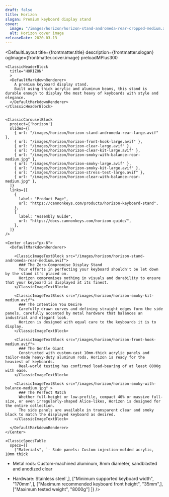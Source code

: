 ```yaml
---
draft: false
title: Horizon
slogan: Premium keyboard display stand
cover:
  image: "/images/horizon/horizon-stand-andromeda-rear-cropped-medium.avif"
  alt: Horizon cover image
releaseDate: 2020-03-13
---
```


<DefaultLayout 
  title={frontmatter.title} 
  description={frontmatter.slogan}
  ogImage={frontmatter.cover.image}
  preloadMPlus300
>

  <ClassicBlurredHeader src={frontmatter.cover.image} />

  <div class="container mx-auto">

    <ClassicHeaderBlock 
      title="HORIZON"
      >
      <DefaultMarkdownRenderer>
        A premium keyboard display stand.  
        Built using thick acrylic and aluminum beams, this stand is durable enough to display the most heavy of keyboards with style and elegance.
      </DefaultMarkdownRenderer>
    </ClassicHeaderBlock>


    <ClassicCarouselBlock 
      project={'horizon'} 
      slides={[
        { url: "/images/horizon/horizon-stand-andromeda-rear-large.avif" },
        { url: "/images/horizon/horizon-front-hook-large.avif" },
        { url: "/images/horizon/horizon-clear-large.avif" },
        { url: "/images/horizon/horizon-clear-kit-large.avif" },
        { url: "/images/horizon/horizon-smoky-with-balance-rear-medium.jpg" },
        { url: "/images/horizon/horizon-smoky-large.avif" },
        { url: "/images/horizon/horizon-smoky-kit-large.avif" },
        { url: "/images/horizon/horizon-stress-test-large.avif" },
        { url: "/images/horizon/horizon-clear-with-balance-rear-medium.jpg" },
      ]} 
      links={[
        {
          label: "Product Page",
          url: "https://cannonkeys.com/products/horizon-keyboard-stand",
        },
        {
          label: "Assembly Guide",
          url: "https://docs.cannonkeys.com/horizon-guide/",
        },
      ]}
    />

    <Center class="px-6">
      <DefaultMarkdownRenderer>

        <ClassicImageTextBlock src="/images/horizon/horizon-stand-andromeda-rear-medium.avif">
          ### The Zero-Compromise Display Stand
          Your efforts in perfecting your keyboard shouldn't be let down by the stand it's placed on.  
          Horizon compromises nothing in visuals and durability to ensure that your keyboard is displayed at its finest.
        </ClassicImageTextBlock>

        <ClassicImageTextBlock src="/images/horizon/horizon-smoky-kit-medium.avif">
          ### The Intention You Desire
          Carefully drawn curves and defining straight edges form the side panels, carefully accented by metal hardware that balances an industrial and elegant look.  
          Horizon is designed with equal care to the keyboards it is to display.
        </ClassicImageTextBlock> 

        <ClassicImageTextBlock src="/images/horizon/horizon-front-hook-medium.avif">
          ### The Gentle Giant
          Constructed with custom-cast 10mm-thick acrylic panels and tailor-made heavy-duty aluminum rods, Horizon is ready for the heaviest of keyboards.  
          Real-world testing has confirmed load-bearing of at least 8000g with ease.
        </ClassicImageTextBlock> 

        <ClassicImageTextBlock src="/images/horizon/horizon-smoky-with-balance-medium.jpg" >
          ### The Perfect Match
          Whether full-height or low-profile, compact 40% or massive full-size, or even irregularly-shaped Alice-likes, Horizon is designed for the entire collection.  
          The side panels are available in transparent clear and smoky black to match the displayed keyboard as desired.
        </ClassicImageTextBlock>

      </DefaultMarkdownRenderer>
    </Center>

    <ClassicSpecsTable 
      specs={[
        ["Materials", `- Side panels: Custom injection-molded acrylic, 10mm thick
- Metal rods: Custom-machined aluminum, 8mm diameter, sandblasted and anodized clear
- Hardware: Stainless steel`,],
        ["Minimum supported keyboard width", "170mm",],
        ["Maximum recommended keyboard front height", "35mm",],
        ["Maximum tested weight", "8000g"]
    ]} />

    <ClassicResourcesTable project='horizon' />

  </div>

</DefaultLayout>